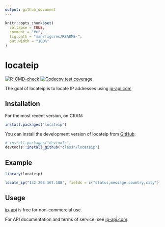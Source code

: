 ```yaml
---
output: github_document
---
```


<!-- README.md is generated from README.Rmd. Please edit that file -->

```r
knitr::opts_chunk$set(
  collapse = TRUE,
  comment = "#>",
  fig.path = "man/figures/README-",
  out.width = "100%"
)
```

# locateip

<!-- badges: start -->
[![R-CMD-check](https://github.com/clessn/locateip/actions/workflows/R-CMD-check.yaml/badge.svg)](https://github.com/clessn/locateip/actions/workflows/R-CMD-check.yaml)
[![Codecov test coverage](https://codecov.io/gh/clessn/locateip/branch/main/graph/badge.svg)](https://app.codecov.io/gh/clessn/locateip?branch=main)
<!-- badges: end -->

The goal of locateip is to locate IP addresses using [ip-api.com](https://ip-api.com/)

## Installation

For the most recent version, on CRAN:
```r
install.packages("locateip")
```

You can install the development version of locateip from [GitHub](https://github.com/):

```r
# install.packages("devtools")
devtools::install_github("clessn/locateip")
```

## Example

```r
library(locateip)

locate_ip("132.203.167.188", fields = c("status,message,country,city"))
```

## Usage

[ip-api](https://ip-api.com/) is free for non-commercial use.

For API documentation and terms of service, see [ip-api.com](https://ip-api.com/).
